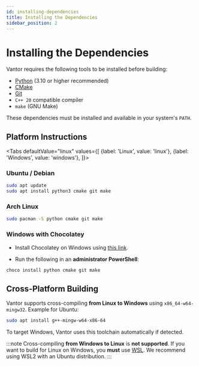 ```yaml
---
id: installing-dependencies
title: Installing the Dependencies
sidebar_position: 2
---
```



# Installing the Dependencies

Vantor requires the following tools to be installed before building:

- [Python](https://www.python.org/) (3.10 or higher recommended)
- [CMake](https://cmake.org/)
- [Git](https://git-scm.com/)
- `C++ 20` compatible compiler
- `make` (GNU Make)

These dependencies must be installed and available in your system's `PATH`.

## Platform Instructions

<Tabs
  defaultValue="linux"
  values={[
    {label: 'Linux', value: 'linux'},
    {label: 'Windows', value: 'windows'},
  ]}>

<TabItem value="linux">

### Ubuntu / Debian

```bash
sudo apt update
sudo apt install python3 cmake git make
```

### Arch Linux

```bash
sudo pacman -S python cmake git make
```

</TabItem>

<TabItem value="windows">

### Windows with Chocolatey

 - Install Chocolatey on Windows using [this link](https://chocolatey.org/install).

 - Run the following in an **administrator PowerShell**:

```powershell
choco install python cmake git make
```

</TabItem>
</Tabs>

## Cross-Platform Building

Vantor supports cross-compiling **from Linux to Windows** using `x86_64-w64-mingw32`. Example for Ubuntu:

```bash
sudo apt install g++-mingw-w64-x86-64
```

To target Windows, Vantor uses this toolchain automatically if detected.

:::note
Cross-compiling **from Windows to Linux** is **not supported**. If you want to build for Linux on Windows, you **must** use [WSL](https://learn.microsoft.com/en-us/windows/wsl/). We recommend using WSL2 with an Ubuntu distribution.
:::